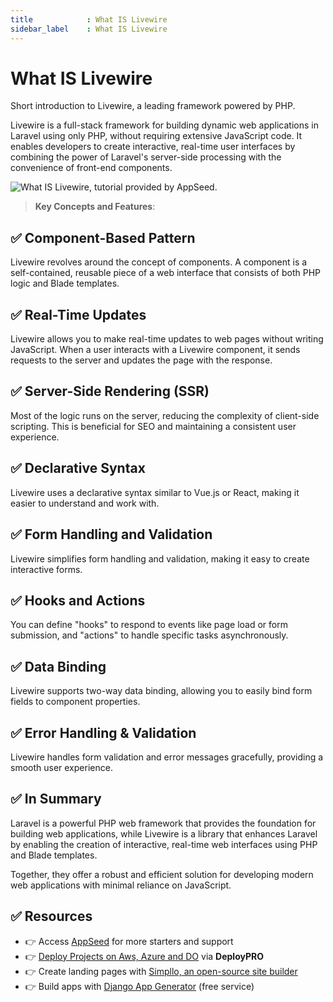 ```yaml
---
title            : What IS Livewire 
sidebar_label    : What IS Livewire
---
```


# What IS Livewire

<SubHeading>Short introduction to Livewire, a leading framework powered by PHP.</SubHeading>

Livewire is a full-stack framework for building dynamic web applications in Laravel using only PHP, without requiring extensive JavaScript code. 
It enables developers to create interactive, real-time user interfaces by combining the power of Laravel's server-side processing with the convenience of front-end components.

![What IS Livewire, tutorial provided by AppSeed.](https://github-production-user-asset-6210df.s3.amazonaws.com/51070104/271509527-827234f8-6c30-4413-bc13-5f1f6a0c1002.jpg) 

> **Key Concepts and Features**:

## ✅ Component-Based Pattern

Livewire revolves around the concept of components. A component is a self-contained, reusable piece of a web interface that consists of both PHP logic and Blade templates.

## ✅ Real-Time Updates

Livewire allows you to make real-time updates to web pages without writing JavaScript. When a user interacts with a Livewire component, it sends requests to the server and updates the page with the response.

## ✅ Server-Side Rendering (SSR) 

Most of the logic runs on the server, reducing the complexity of client-side scripting. This is beneficial for SEO and maintaining a consistent user experience.

## ✅ Declarative Syntax

Livewire uses a declarative syntax similar to Vue.js or React, making it easier to understand and work with.

## ✅ Form Handling and Validation

Livewire simplifies form handling and validation, making it easy to create interactive forms.

## ✅ Hooks and Actions

You can define "hooks" to respond to events like page load or form submission, and "actions" to handle specific tasks asynchronously.

## ✅ Data Binding

Livewire supports two-way data binding, allowing you to easily bind form fields to component properties.

## ✅ Error Handling & Validation

Livewire handles form validation and error messages gracefully, providing a smooth user experience.

## ✅ In Summary

Laravel is a powerful PHP web framework that provides the foundation for building web applications, while Livewire is a library that enhances Laravel by enabling the creation of interactive, 
real-time web interfaces using PHP and Blade templates. 

Together, they offer a robust and efficient solution for developing modern web applications with minimal reliance on JavaScript.

## ✅ Resources

- 👉 Access [AppSeed](https://appseed.us/) for more starters and support 
- 👉 [Deploy Projects on Aws, Azure and DO](https://www.docs.deploypro.dev/) via **DeployPRO**
- 👉 Create landing pages with [Simpllo, an open-source site builder](https://www.simpllo.com/)
- 👉 Build apps with [Django App Generator](https://app-generator.dev/django/) (free service)
